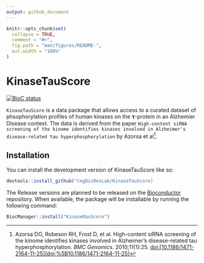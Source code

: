```yaml
---
output: github_document
---
```


<!-- README.md is generated from README.Rmd. Please edit that file -->

```r
knitr::opts_chunk$set(
  collapse = TRUE,
  comment = "#>",
  fig.path = "man/figures/README-",
  out.width = "100%"
)
```

# KinaseTauScore

<!-- badges: start -->

[![BioC status](http://www.bioconductor.org/shields/build/release/bioc/KinaseTauScore.svg)](https://bioconductor.org/checkResults/release/bioc-LATEST/KinaseTauScore)

<!-- badges: end -->

`KinaseTauScore` is a data package that allows access to a curated dataset of phsophorylation profiles of human kinases on the 𝛕-protein in an Alzhemier Disease context. The data is derived from the paper `High-content siRNA screening of the kinome identifies kinases involved in Alzheimer's disease-related tau hyperphosphorylation` by Azorsa et al[^1].

[^1]: Azorsa DO, Robeson RH, Frost D, et al. High-content siRNA screening of the kinome identifies kinases involved in Alzheimer’s disease-related tau hyperphosphorylation. *BMC Genomics*. 2010;11(1):25. [doi:[10.1186/1471-2164-11-25](doi:%5B10.1186/1471-2164-11-25)](https://doi.org/10.1186/1471-2164-11-25)

## Installation

You can install the development version of KinaseTauScore like so:

``` r
devtools::install_github("CogDisResLab/KinaseTauScore)
```

The Release versions are planned to be released on the [Bioconductor](https://www.bioconductor.org) repository. When available, the package will be installable by running the following command:

``` r
BiocManager::install("KinaseRauScore")
```
